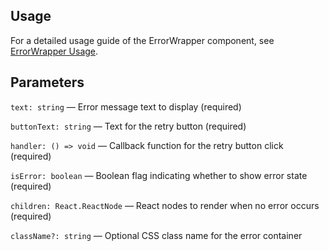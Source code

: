 

<Meta of={ErrorWrapperStories} />
<StoryTemplate>

## Usage

For a detailed usage guide of the ErrorWrapper component, see [ErrorWrapper Usage](https://github.com/gravity-ui/page-constructor/blob/main/memory-bank/usage/errorWrapper.md).

## Parameters

`text: string` — Error message text to display (required)

`buttonText: string` — Text for the retry button (required)

`handler: () => void` — Callback function for the retry button click (required)

`isError: boolean` — Boolean flag indicating whether to show error state (required)

`children: React.ReactNode` — React nodes to render when no error occurs (required)

`className?: string` — Optional CSS class name for the error container

</StoryTemplate>
